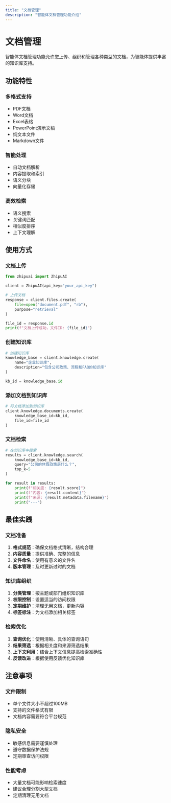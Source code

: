 ```yaml
---
title: "文档管理"
description: "智能体文档管理功能介绍"
---
```


# 文档管理

智能体文档管理功能允许您上传、组织和管理各种类型的文档，为智能体提供丰富的知识库支持。

## 功能特性

### 多格式支持
- PDF文档
- Word文档
- Excel表格
- PowerPoint演示文稿
- 纯文本文件
- Markdown文件

### 智能处理
- 自动文档解析
- 内容提取和索引
- 语义分块
- 向量化存储

### 高效检索
- 语义搜索
- 关键词匹配
- 相似度排序
- 上下文理解

## 使用方式

### 文档上传

```python
from zhipuai import ZhipuAI

client = ZhipuAI(api_key="your_api_key")

# 上传文档
response = client.files.create(
    file=open("document.pdf", "rb"),
    purpose="retrieval"
)

file_id = response.id
print(f"文档上传成功，文件ID: {file_id}")
```

### 创建知识库

```python
# 创建知识库
knowledge_base = client.knowledge.create(
    name="企业知识库",
    description="包含公司政策、流程和FAQ的知识库"
)

kb_id = knowledge_base.id
```

### 添加文档到知识库

```python
# 将文档添加到知识库
client.knowledge.documents.create(
    knowledge_base_id=kb_id,
    file_id=file_id
)
```

### 文档检索

```python
# 在知识库中搜索
results = client.knowledge.search(
    knowledge_base_id=kb_id,
    query="公司的休假政策是什么？",
    top_k=5
)

for result in results:
    print(f"相关度: {result.score}")
    print(f"内容: {result.content}")
    print(f"来源: {result.metadata.filename}")
    print("---")
```

## 最佳实践

### 文档准备
1. **格式规范**：确保文档格式清晰，结构合理
2. **内容质量**：提供准确、完整的信息
3. **文件命名**：使用有意义的文件名
4. **版本管理**：及时更新过时的文档

### 知识库组织
1. **分类管理**：按主题或部门组织知识库
2. **权限控制**：设置适当的访问权限
3. **定期维护**：清理无用文档，更新内容
4. **标签标注**：为文档添加相关标签

### 检索优化
1. **查询优化**：使用清晰、具体的查询语句
2. **结果筛选**：根据相关度和来源筛选结果
3. **上下文利用**：结合上下文信息提高检索准确性
4. **反馈改进**：根据使用反馈优化知识库

## 注意事项

### 文件限制
- 单个文件大小不超过100MB
- 支持的文件格式有限
- 文档内容需要符合平台规范

### 隐私安全
- 敏感信息需要谨慎处理
- 遵守数据保护法规
- 定期审查访问权限

### 性能考虑
- 大量文档可能影响检索速度
- 建议合理分割大型文档
- 定期清理无用文档